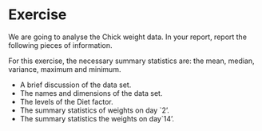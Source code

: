 Exercise
======================================
We are going to analyse the Chick weight data.
In your report, report the following pieces of information.

For this exercise, the necessary summary statistics are: the mean, median, variance, maximum and minimum.

*  A brief discussion of the data set.
*  The names and dimensions of the data set.
*  The levels of the Diet factor.
*  The summary statistics of weights on day `2'.
*  The summary statistics the weights on day`14'.
